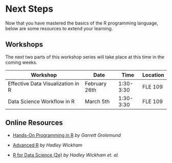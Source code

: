 # Next Steps {.unnumbered}

Now that you have mastered the basics of the R programming language, below are some resources to extend your learning.

## Workshops

The next two parts of this workshop series will take place at this time in the coming weeks.

| Workshop                          | Date          | Time      | Location |
|-----------------------------------|---------------|-----------|----------|
| Effective Data Visualization in R | February 26th | 1:30-3:30 | FLE 109  |
| Data Science Workflow in R        | March 5th     | 1:30-3:30 | FLE 109  |

## Online Resources

- [Hands-On Programming in R](https://rstudio-education.github.io/hopr) *by Garrett Grolemund*

- [Advanced R](https://adv-r.hadley.nz/) *by Hadley Wickham*

- [R for Data Science (2e)](https://r4ds.hadley.nz/) *by Hadley Wickham et. al.*
